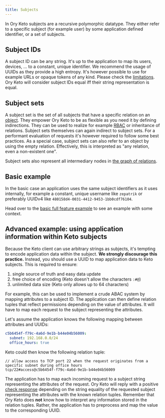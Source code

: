 ```yaml
---
title: Subjects
---
```


In Ory Keto subjects are a recursive polymorphic datatype. They either refer to a specific subject (for example user) by some
application defined identifier, or a set of subjects.

## Subject IDs

A subject ID can be any string. It's up to the application to map its users, devices, ... to a constant, unique identifier. We
recommend the usage of UUIDs as they provide a high entropy. It's however possible to use for example URLs or opaque tokens of any
kind. Please check the [limitations](#advanced-example-using-application-information-within-keto-subjects). Ory Keto will consider
subject IDs equal iff their string representation is equal.

## Subject sets

A subject set is the set of all subjects that have a specific relation on an [object](./objects.mdx). They empower Ory Keto to be
as flexible as you need it by defining indirections. They can be used to realize for example [RBAC](../guides/rbac.mdx) or
inheritance of relations. Subject sets themselves can again indirect to subject sets. For a performant evaluation of requests it's
however required to follow some best practices. As a special case, subject sets can also refer to an object by using the empty
relation. Effectively, this is interpreted as "any relation, even a non-existent one".

Subject sets also represent all intermediary nodes in [the graph of relations](./graph-of-relations.mdx).

## Basic example

In the basic case an application uses the same subject identifiers as it uses internally, for example a constant, unique username
like `zepatrik` or preferably UUIDv4 like `480158d4-0031-4412-9453-1bb0cdf76104`.

Head over to the [basic full feature example](../examples/olymp-file-sharing.mdx) to see an example with some context.

## Advanced example: using application information within Keto subjects

Because the Keto client can use arbitrary strings as subjects, it's tempting to encode application data within the subject. **We
strongly discourage this practice.** Instead, you should use a UUID to map application data to Keto subjects. This is required to
ensure:

1. single source of truth and easy data update
2. free choice of encoding (Keto doesn't allow the characters `:#@`)
3. unlimited data size (Keto only allows up to 64 characters)

For example, this can be used to implement a crude ABAC system by mapping attributes to a subject ID. The application can then
define relation tuples that reflect permissions depending on the value of attributes. It will have to map each request to the
subject representing the attributes.

Let's assume the application knows the following mapping between attributes and UUIDs:

```yml
c5b6454f-f79c-4a6d-9e1b-b44e04b56009:
  subnet: 192.168.0.0/24
  office_hours: true
```

Keto could then know the following relation tuple:

```keto-relation-tuples
// allow access to TCP port 22 when the request originates from a specific subnet during office hours
tcp/22#access@c5b6454f-f79c-4a6d-9e1b-b44e04b56009
```

The application has to map each incoming request to a subject string representing the attributes of the request. Ory Keto will
reply with a positive [check response](./api-overview.mdx#check-relation-tuple) depending on the string equality of the requested
subject representing the attributes with the known relation tuples. Remember that Ory Keto does **not** know how to interpret any
information stored in the relation tuples. Rather, the application has to preprocess and map the value to the corresponding UUID.
